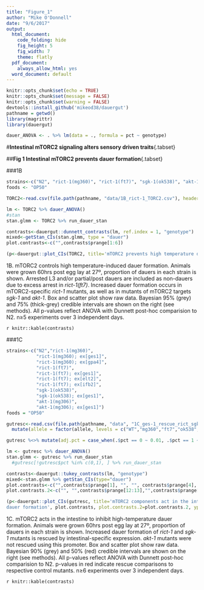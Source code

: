 ```yaml
---
title: "Figure_1"
author: "Mike O'Donnell"
date: "9/6/2017"
output:
  html_document:
    code_folding: hide
    fig_height: 5
    fig_width: 7
    theme: flatly
  pdf_document:
    always_allow_html: yes
  word_document: default
---
```


```r
knitr::opts_chunk$set(echo = TRUE)
knitr::opts_chunk$set(message = FALSE)
knitr::opts_chunk$set(warning = FALSE)
devtools::install_github('mikeod38/dauergut')
pathname = getwd()
library(magrittr)
library(dauergut)

dauer_ANOVA <- . %>% lm(data = ., formula = pct ~ genotype)
```


#__Intestinal mTORC2 signaling alters sensory driven traits__{.tabset}

##__Fig 1 Intestinal mTORC2 prevents dauer formation__{.tabset}

###1B 
```r
strains<-c("N2", "rict-1(mg360)", "rict-1(ft7)", "sgk-1(ok538)", "akt-1(mg306)", "akt-2", "pkc-2")
foods <- "OP50"

TORC2<-read.csv(file.path(pathname, "data/1B_rict-1_TORC2.csv"), header=TRUE) %>% format_dauer(p.dauer = "non") #including partial/pd as non-dauer due to excess zeros. 

lm <- TORC2 %>% dauer_ANOVA()
#stan
stan.glmm <- TORC2 %>% run_dauer_stan
```

```r
contrasts<-dauergut::dunnett_contrasts(lm, ref.index = 1, "genotype")
mixed<-getStan_CIs(stan.glmm, type = "dauer")
plot.contrasts<-c("",contrasts$prange[1:6])

(p<-dauergut::plot_CIs(TORC2, title='mTORC2 prevents high temperature dauer formation', plot.contrasts, ypos = 1.075, type = "dauer"))
```
1B. mTORC2 controls high temperature-induced dauer formation. Animals were grown 60hrs post egg lay at 27º, proportion of dauers in each strain is shown. Arrested L3 and/or partial/post dauers are included as non-dauers due to excess arrest in _rict-1(ft7)_. Increased dauer formation occurs in mTORC2-specific _rict-1_ mutants, as well as in mutants of mTORC2 targets _sgk-1_ and _akt-1_. Box and scatter plot show raw data. Bayesian 95% (grey) and 75% (thick-grey) credible intervals are shown on the right (see methods). All p-values reflect ANOVA with Dunnett post-hoc comparision to N2. n≥5 experiments over 3 independent days.

`r knitr::kable(contrasts)`

###1C

```r
strains<-c("N2","rict-1(mg360)",
           "rict-1(mg360); ex[ges1]",
           "rict-1(mg360); ex[gpa4]",
           "rict-1(ft7)",
           "rict-1(ft7); ex[ges1]",
           "rict-1(ft7); ex[elt2]",
           "rict-1(ft7); ex[ifb2]",
           "sgk-1(ok538)",
           "sgk-1(ok538); ex[ges1]",
           "akt-1(mg306)",
           "akt-1(mg306); ex[ges1]")
foods = "OP50"

gutresc<-read.csv(file.path(pathname, "data", "1C_ges-1_rescue_rict_sgk.csv")) %>% format_dauer(p.dauer = "non") %>% 
  mutate(allele = factor(allele, levels = c("WT","mg360","ft7","ok538","mg306")))

gutresc %<>% mutate(adj.pct = case_when(.$pct == 0 ~ 0.01, .$pct == 1 ~ 0.99, TRUE ~ .$pct))

lm <- gutresc %>% dauer_ANOVA()
stan.glmm <- gutresc %>% run_dauer_stan
  #gutresc[!gutresc$pct %in% c(0,1), ] %>% run_dauer_stan

```

```r
contrasts<-dauergut::tukey_contrasts(lm, "genotype") 
mixed<-stan.glmm %>% getStan_CIs(type="dauer")
plot.contrasts<-c("",contrasts$prange[1], "", "", contrasts$prange[4], "","","", contrasts$prange[8],"",contrasts$prange[10],"")
plot.contrasts.2<-c("", "",contrasts$prange[12:13],"",contrasts$prange[39:41],"", contrasts$prange[61],"", contrasts$prange[66])

(p<-dauergut::plot_CIs(gutresc, title='mTORC2 components act in the intestine to regulate 
dauer formation', plot.contrasts, plot.contrasts.2=plot.contrasts.2, ypos = 1.075,type = "dauer", offset = 0))
```

1C. mTORC2 acts in the intestine to inhibit high-temperature dauer formation. Animals were grown 60hrs post egg lay at 27º, proportion of dauers in each strain is shown. Increased dauer formation of _rict-1_ and _sgk-1_ mutants is rescued by intestinal-specific expression. _akt-1_ mutants were not rescued using this promoter. Box and scatter plot show raw data. Bayesian 90% (grey) and 50% (red) credible intervals are shown on the right (see methods). All p-values reflect ANOVA with Dunnett post-hoc comparision to N2. p-values in red indicate rescue comparisons to respective control mutants. n≥6 experiments over 3 independent days.

`r knitr::kable(contrasts)`